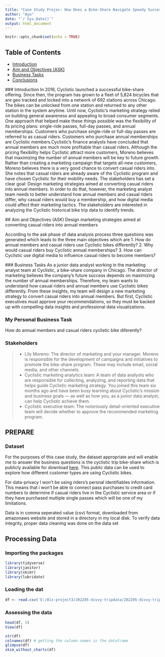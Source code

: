 ```yaml
---
title: "Case Study Projec: How Does a Bike-Share Navigate Speedy Success?t"
author: "Ayo"
date: "`r Sys.Date()`"
output: html_document
---
```


```r
knitr::opts_chunk$set(echo = TRUE)
```

## Table of Contents
<ul>
<li><a href="#intro">Introduction</a></li>
<li><a href="#Ask">Aim and Objectives (ASK)</a></li>
<li><a href="#bt">Business Tasks</a></li>
<li><a href="#conclusions">Conclusions</a></li>
</ul>

<a id='intro'></a>
### Introduction
In 2016, Cyclistic launched a successful bike-share offering. Since then, the program has grown to a fleet of 5,824 bicycles that are geo tracked and locked into a network of 692 stations across Chicago. The bikes can be unlocked from one station and returned to any other station in the system anytime. Until now, Cyclistic’s marketing strategy relied on building general awareness and appealing to broad consumer segments. One approach that helped make these things possible was the flexibility of its pricing plans: single-ride passes, full-day passes, and annual memberships. Customers who purchase single-ride or full-day passes are referred to as casual riders. Customers who purchase annual memberships are Cyclistic members.Cyclistic’s finance analysts have concluded that annual members are much more profitable than casual riders. Although the pricing flexibility helps Cyclistic attract more customers, Moreno believes that maximizing the number of annual members will be key to future growth. Rather than creating a marketing campaign that targets all-new customers, Moreno believes there is a very good chance to convert casual riders into. She notes that casual riders are already aware of the Cyclistic program and have chosen Cyclistic for their mobility needs. The stakeholders has set a clear goal: Design marketing strategies aimed at converting casual riders into annual members. In order to do that, however, the marketing analyst team needs to better understand how annual members and casual riders differ, why casual riders would buy a membership, and how digital media could affect their marketing tactics. The stakeholders are interested in analyzing the Cyclistic historical bike trip data to identify trends.

<a id='Ask'></a> 
## Aim and Objectives (ASK)
Design marketing strategies aimed at converting casual riders into annual members

According to the ask phase of data analysis process three questions was generated which leads
to the three main objectives which are 
1. How do annual members and casual riders use Cyclistic bikes differently?
2. Why would casual riders buy Cyclistic annual memberships?
3. How can Cyclistic use digital media to influence casual riders to become members?

<a id='bt'></a>
### Business Tasks
As a junior data analyst working in the marketing analyst team at Cyclistic, a bike-share company in Chicago. The director of marketing believes the company’s future success depends on maximizing the number of annual memberships. Therefore, my team wants to understand how casual riders and annual members use Cyclistic bikes differently. From these insights,
my team will design a new marketing strategy to convert casual riders into annual members. But first, Cyclistic executives must approve your recommendations, so they must be backed up with compelling data insights and professional data
visualizations.

### My Personal Business Task
How do annual members and casual riders cyclistic bike diferently?

### Stakeholders
>- Lily Moreno: The director of marketing and your manager. Moreno is responsible for the development of campaigns
and initiatives to promote the bike-share program. These may include email, social media, and other channels.
>- Cyclistic marketing analytics team: A team of data analysts who are responsible for collecting, analyzing, and reporting data that helps guide Cyclistic marketing strategy. You joined this team six months ago and have been busy learning about Cyclistic’s mission and business goals — as well as how you, as a junior data analyst, can help Cyclistic achieve them.
>- Cyclistic executive team: The notoriously detail-oriented executive team will decide whether to approve the recommended marketing program.

## PREPARE

### Dataset

For the purposes of this case study, the dataset appropriate and will enable me to answer the business questions is the cyclistic trip bike-share which is publicly available for download [here](https://divvy-tripdata.s3.amazonaws.com/index.html). This public data can  be used to explore how different customer types are using Cyclistic bikes. 

For data-privacy I won't be using riders's persnal identifiables information. This
means that i won’t be able to connect pass purchases to credit card numbers to determine if casual riders live in the Cyclistic service area or if they have purchased multiple single passes which will be one of my limitations.

Data is in comma seperated value (csv) format, downloaded from amazonaws website and stored in a directory in my local disk. To verify data integrity, proper data cleaning was done on the data set 

## Processing Data

### Importing the packages

```r
library(tidyverse)
library(janitor)
library(skimr)
library(lubridate)
```

### Loading the dat 
```r
df <- read.csv('E:/Alx-project3/202205-divvy-tripdata/202205-divvy-tripdata.csv')
```

### Assessing the data

```r
head(df, 5)
View(df)
```
```r
str(df)
colnames(df) # getting the column names in the dataframe
glimpse(df)
skim_without_charts(df)
```


